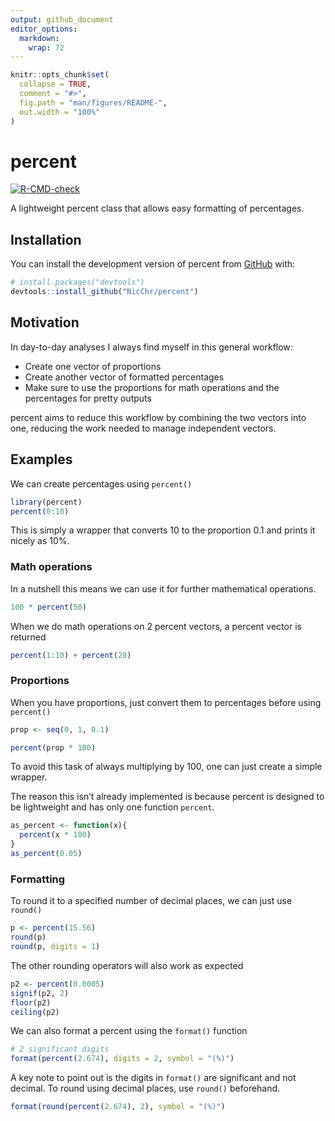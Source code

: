 ```yaml
---
output: github_document
editor_options: 
  markdown: 
    wrap: 72
---
```


<!-- README.md is generated from README.Rmd. Please edit that file -->

```r
knitr::opts_chunk$set(
  collapse = TRUE,
  comment = "#>",
  fig.path = "man/figures/README-",
  out.width = "100%"
)
```

# percent

<!-- badges: start -->

[![R-CMD-check](https://github.com/NicChr/percent/actions/workflows/R-CMD-check.yaml/badge.svg)](https://github.com/NicChr/percent/actions/workflows/R-CMD-check.yaml)

<!-- badges: end -->

A lightweight percent class that allows easy formatting of percentages.

## Installation

You can install the development version of percent from
[GitHub](https://github.com/) with:

``` r
# install.packages("devtools")
devtools::install_github("NicChr/percent")
```

## Motivation

In day-to-day analyses I always find myself in this general workflow:

-   Create one vector of proportions
-   Create another vector of formatted percentages
-   Make sure to use the proportions for math operations and the
    percentages for pretty outputs

percent aims to reduce this workflow by combining the two vectors into
one, reducing the work needed to manage independent vectors.

## Examples

We can create percentages using `percent()`

```r
library(percent)
percent(0:10)
```

This is simply a wrapper that converts 10 to the proportion 0.1 and
prints it nicely as 10%.

### Math operations

In a nutshell this means we can use it for further mathematical
operations.

```r
100 * percent(50)
```

When we do math operations on 2 percent vectors, a percent vector is
returned

```r
percent(1:10) + percent(20)
```

### Proportions

When you have proportions, just convert them to percentages before using
`percent()`

```r
prop <- seq(0, 1, 0.1)

percent(prop * 100)
```

To avoid this task of always multiplying by 100, one can just create a simple wrapper.

The reason this isn't already implemented is because percent is designed to be lightweight and has only one function `percent`.

```r
as_percent <- function(x){
  percent(x * 100)
}
as_percent(0.05)
```

### Formatting

To round it to a specified number of decimal places, we can just use
`round()`

```r
p <- percent(15.56)
round(p)
round(p, digits = 1)
```

The other rounding operators will also work as expected

```r
p2 <- percent(0.0005)
signif(p2, 2)
floor(p2)
ceiling(p2)
```

We can also format a percent using the `format()` function

```r
# 2 significant digits
format(percent(2.674), digits = 2, symbol = "(%)")
```

A key note to point out is the digits in `format()` are significant and
not decimal. To round using decimal places, use `round()` beforehand.

```r
format(round(percent(2.674), 2), symbol = "(%)")
```

